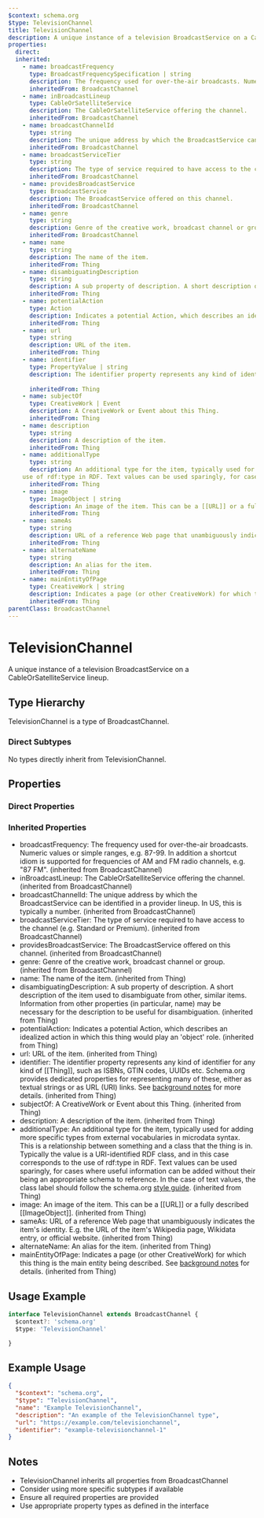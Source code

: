 ```yaml
---
$context: schema.org
$type: TelevisionChannel
title: TelevisionChannel
description: A unique instance of a television BroadcastService on a CableOrSatelliteService lineup.
properties:
  direct:
  inherited:
    - name: broadcastFrequency
      type: BroadcastFrequencySpecification | string
      description: The frequency used for over-the-air broadcasts. Numeric values or simple ranges, e.g. 87-99. In addition a shortcut idiom is supported for frequencies of AM and FM radio channels, e.g. "87 FM".
      inheritedFrom: BroadcastChannel
    - name: inBroadcastLineup
      type: CableOrSatelliteService
      description: The CableOrSatelliteService offering the channel.
      inheritedFrom: BroadcastChannel
    - name: broadcastChannelId
      type: string
      description: The unique address by which the BroadcastService can be identified in a provider lineup. In US, this is typically a number.
      inheritedFrom: BroadcastChannel
    - name: broadcastServiceTier
      type: string
      description: The type of service required to have access to the channel (e.g. Standard or Premium).
      inheritedFrom: BroadcastChannel
    - name: providesBroadcastService
      type: BroadcastService
      description: The BroadcastService offered on this channel.
      inheritedFrom: BroadcastChannel
    - name: genre
      type: string
      description: Genre of the creative work, broadcast channel or group.
      inheritedFrom: BroadcastChannel
    - name: name
      type: string
      description: The name of the item.
      inheritedFrom: Thing
    - name: disambiguatingDescription
      type: string
      description: A sub property of description. A short description of the item used to disambiguate from other, similar items. Information from other properties (in particular, name) may be necessary for the description to be useful for disambiguation.
      inheritedFrom: Thing
    - name: potentialAction
      type: Action
      description: Indicates a potential Action, which describes an idealized action in which this thing would play an 'object' role.
      inheritedFrom: Thing
    - name: url
      type: string
      description: URL of the item.
      inheritedFrom: Thing
    - name: identifier
      type: PropertyValue | string
      description: The identifier property represents any kind of identifier for any kind of [[Thing]], such as ISBNs, GTIN codes, UUIDs etc. Schema.org provides dedicated properties for representing many of these, either as textual strings or as URL (URI) links. See [background notes](/docs/datamodel.html#identifierBg) for more details.
        
      inheritedFrom: Thing
    - name: subjectOf
      type: CreativeWork | Event
      description: A CreativeWork or Event about this Thing.
      inheritedFrom: Thing
    - name: description
      type: string
      description: A description of the item.
      inheritedFrom: Thing
    - name: additionalType
      type: string
      description: An additional type for the item, typically used for adding more specific types from external vocabularies in microdata syntax. This is a relationship between something and a class that the thing is in. Typically the value is a URI-identified RDF class, and in this case corresponds to the
    use of rdf:type in RDF. Text values can be used sparingly, for cases where useful information can be added without their being an appropriate schema to reference. In the case of text values, the class label should follow the schema.org <a href="https://schema.org/docs/styleguide.html">style guide</a>.
      inheritedFrom: Thing
    - name: image
      type: ImageObject | string
      description: An image of the item. This can be a [[URL]] or a fully described [[ImageObject]].
      inheritedFrom: Thing
    - name: sameAs
      type: string
      description: URL of a reference Web page that unambiguously indicates the item's identity. E.g. the URL of the item's Wikipedia page, Wikidata entry, or official website.
      inheritedFrom: Thing
    - name: alternateName
      type: string
      description: An alias for the item.
      inheritedFrom: Thing
    - name: mainEntityOfPage
      type: CreativeWork | string
      description: Indicates a page (or other CreativeWork) for which this thing is the main entity being described. See [background notes](/docs/datamodel.html#mainEntityBackground) for details.
      inheritedFrom: Thing
parentClass: BroadcastChannel
---
```

# TelevisionChannel

A unique instance of a television BroadcastService on a CableOrSatelliteService lineup.

## Type Hierarchy

TelevisionChannel is a type of BroadcastChannel.

### Direct Subtypes

No types directly inherit from TelevisionChannel.

## Properties

### Direct Properties



### Inherited Properties

- broadcastFrequency: The frequency used for over-the-air broadcasts. Numeric values or simple ranges, e.g. 87-99. In addition a shortcut idiom is supported for frequencies of AM and FM radio channels, e.g. "87 FM". (inherited from BroadcastChannel)
- inBroadcastLineup: The CableOrSatelliteService offering the channel. (inherited from BroadcastChannel)
- broadcastChannelId: The unique address by which the BroadcastService can be identified in a provider lineup. In US, this is typically a number. (inherited from BroadcastChannel)
- broadcastServiceTier: The type of service required to have access to the channel (e.g. Standard or Premium). (inherited from BroadcastChannel)
- providesBroadcastService: The BroadcastService offered on this channel. (inherited from BroadcastChannel)
- genre: Genre of the creative work, broadcast channel or group. (inherited from BroadcastChannel)
- name: The name of the item. (inherited from Thing)
- disambiguatingDescription: A sub property of description. A short description of the item used to disambiguate from other, similar items. Information from other properties (in particular, name) may be necessary for the description to be useful for disambiguation. (inherited from Thing)
- potentialAction: Indicates a potential Action, which describes an idealized action in which this thing would play an 'object' role. (inherited from Thing)
- url: URL of the item. (inherited from Thing)
- identifier: The identifier property represents any kind of identifier for any kind of [[Thing]], such as ISBNs, GTIN codes, UUIDs etc. Schema.org provides dedicated properties for representing many of these, either as textual strings or as URL (URI) links. See [background notes](/docs/datamodel.html#identifierBg) for more details.
         (inherited from Thing)
- subjectOf: A CreativeWork or Event about this Thing. (inherited from Thing)
- description: A description of the item. (inherited from Thing)
- additionalType: An additional type for the item, typically used for adding more specific types from external vocabularies in microdata syntax. This is a relationship between something and a class that the thing is in. Typically the value is a URI-identified RDF class, and in this case corresponds to the
    use of rdf:type in RDF. Text values can be used sparingly, for cases where useful information can be added without their being an appropriate schema to reference. In the case of text values, the class label should follow the schema.org <a href="https://schema.org/docs/styleguide.html">style guide</a>. (inherited from Thing)
- image: An image of the item. This can be a [[URL]] or a fully described [[ImageObject]]. (inherited from Thing)
- sameAs: URL of a reference Web page that unambiguously indicates the item's identity. E.g. the URL of the item's Wikipedia page, Wikidata entry, or official website. (inherited from Thing)
- alternateName: An alias for the item. (inherited from Thing)
- mainEntityOfPage: Indicates a page (or other CreativeWork) for which this thing is the main entity being described. See [background notes](/docs/datamodel.html#mainEntityBackground) for details. (inherited from Thing)

## Usage Example

```typescript
interface TelevisionChannel extends BroadcastChannel {
  $context?: 'schema.org'
  $type: 'TelevisionChannel'

}
```

## Example Usage

```json
{
  "$context": "schema.org",
  "$type": "TelevisionChannel",
  "name": "Example TelevisionChannel",
  "description": "An example of the TelevisionChannel type",
  "url": "https://example.com/televisionchannel",
  "identifier": "example-televisionchannel-1"
}
```

## Notes

- TelevisionChannel inherits all properties from BroadcastChannel
- Consider using more specific subtypes if available
- Ensure all required properties are provided
- Use appropriate property types as defined in the interface